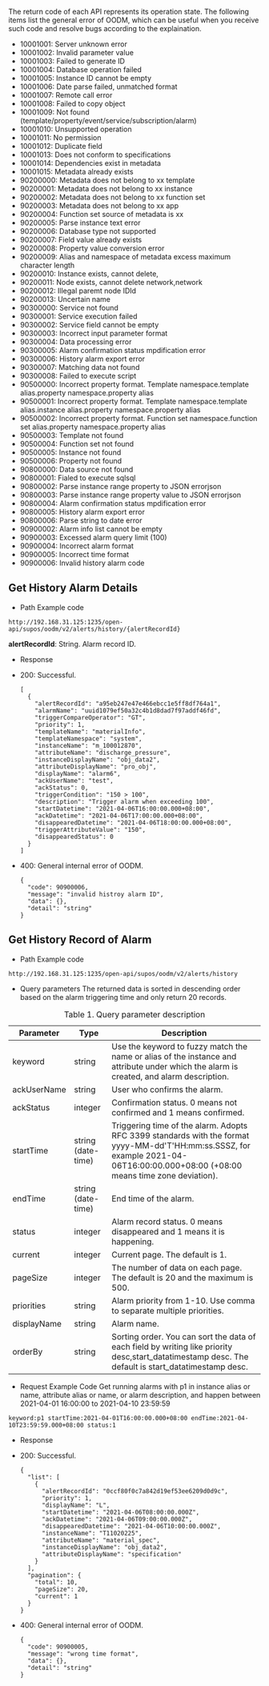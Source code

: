 The return code of each API represents its operation state. The following items list the general error of OODM, which can be useful when you receive such code and resolve bugs according to the explaination.
<ul>
<li>10001001: Server unknown error</li>
<li>10001002: Invalid parameter value</li>
<li>10001003: Failed to generate ID</li>
<li>10001004: Database operation failed</li>
<li>10001005: Instance ID cannot be empty</li>
<li>10001006: Date parse failed, unmatched format</li>
<li>10001007: Remote call error</li>
<li>10001008: Failed to copy object</li>
<li>10001009: Not found (template/property/event/service/subscription/alarm)</li>
<li>10001010: Unsupported operation</li>
<li>10001011: No permission</li>
<li>10001012: Duplicate field</li>
<li>10001013: Does not conform to specifications</li>
<li>10001014: Dependencies exist in metadata</li>
<li>10001015: Metadata already exists</li>
<li>90200000: Metadata does not belong to xx template</li>
<li>90200001: Metadata does not belong to xx instance</li>
<li>90200002: Metadata does not belong to xx function set</li>
<li>90200003: Metadata does not belong to xx app</li>
<li>90200004: Function set source of metadata is xx</li>
<li>90200005: Parse instance text error</li>
<li>90200006: Database type not supported</li>
<li>90200007: Field value already exists</li>
<li>90200008: Property value conversion error</li>
<li>90200009: Alias and namespace of metadata excess maximum character length</li>
<li>90200010: Instance exists, cannot delete,</li>
<li>90200011: Node exists, cannot delete network,network</li>
<li>90200012: Illegal paremt node IDId</li>
<li>90200013: Uncertain name</li>
<li>90300000: Service not found</li>
<li>90300001: Service execution failed</li>
<li>90300002: Service field cannot be empty</li>
<li>90300003: Incorrect input parameter format</li>
<li>90300004: Data processing error</li>
<li>90300005: Alarm confirmation status mpdification error</li>
<li>90300006: History alarm export error</li>
<li>90300007: Matching data not found</li>
<li>90300008: Failed to execute script</li>
<li>90500000: Incorrect property format. Template namespace.template alias.property namespace.property alias</li>
<li>90500001: Incorrect property format. Template namespace.template alias.instance alias.property namespace.property alias</li>
<li>90500002: Incorrect property format. Function set namespace.function set alias.property namespace.property alias</li>
<li>90500003: Template not found</li>
<li>90500004: Function set not found</li>
<li>90500005: Instance not found</li>
<li>90500006: Property not found</li>
<li>90800000: Data source not found</li>
<li>90800001: Fialed to execute sqlsql</li>
<li>90800002: Parse instance range property to JSON errorjson</li>
<li>90800003: Parse instance range property value to JSON errorjson</li>
<li>90800004: Alarm confirmation status mpdification error</li>
<li>90800005: History alarm export error</li>
<li>90800006: Parse string to date error</li>
<li>90900002: Alarm info list cannot be empty</li>
<li>90900003: Excessed alarm query limit (100)</li>
<li>90900004: Incorrect alarm format</li>
<li>90900005: Incorrect time format</li>
<li>90900006: Invalid history alarm code</li>
</ul>

## Get History Alarm Details

- Path Example code
```
http://192.168.31.125:1235/open-api/supos/oodm/v2/alerts/history/{alertRecordId}
```
**alertRecordId**: String. Alarm record ID.

- Response
<ul>
<li>200: Successful.

```
[
  {
    "alertRecordId": "a95eb247e47e466ebcc1e5ff8df764a1",
    "alarmName": "uuid1079ef50a32c4b1d8dad7f97addf46fd",
    "triggerCompareOperator": "GT",
    "priority": 1,
    "templateName": "materialInfo",
    "templateNamespace": "system",
    "instanceName": "m_100012870",
    "attributeName": "discharge_pressure",
    "instanceDisplayName": "obj_data2",
    "attributeDisplayName": "pro_obj",
    "displayName": "alarm6",
    "ackUserName": "test",
    "ackStatus": 0,
    "triggerCondition": "150 > 100",
    "description": "Trigger alarm when exceeding 100",
    "startDatetime": "2021-04-06T16:00:00.000+08:00",
    "ackDatetime": "2021-04-06T17:00:00.000+08:00",
    "disappearedDatetime": "2021-04-06T18:00:00.000+08:00",
    "triggerAttributeValue": "150",
    "disappearedStatus": 0
  }
]

```

</li>
<li>400: General internal error of OODM.

```
{
  "code": 90900006,
  "message": "invalid histroy alarm ID",
  "data": {},
  "detail": "string"
}
```

</li>
</ul>

## Get History Record of Alarm

- Path Example code
```
http://192.168.31.125:1235/open-api/supos/oodm/v2/alerts/history
```
- Query parameters
The returned data is sorted in descending order based on the alarm triggering time and only return 20 records.
<table>
<caption>Table 1. Query parameter description</caption>
                <colgroup>
                  <col style={{ width: "25%" }} />
                  <col style={{ width: "25%" }} />
                  <col style={{ width: "50%" }} />
                </colgroup>
                <thead>
                  <tr>
                    <th>Parameter</th>
                    <th>Type</th>
                    <th>Description</th>
                  </tr>
                </thead>
                <tbody>
                  <tr>
                    <td>keyword</td>
                    <td>string</td>
                    <td>Use the keyword to fuzzy match the name or alias of the instance and attribute under which the alarm is created, and alarm description.</td>
                    </tr>
                    <tr>
                    <td>ackUserName</td>
                    <td>string</td>
                    <td>User who confirms the alarm.</td>
                    </tr>
                    <tr>
                    <td>ackStatus</td>
                    <td>integer</td>
                    <td>Confirmation status. 0 means not confirmed and 1 means confirmed.</td>
                    </tr>
                    <tr>
                    <td>startTime</td>
                    <td>string (date-time)</td>
                    <td>Triggering time of the alarm. Adopts RFC 3399 standards with the format yyyy-MM-dd'T'HH:mm:ss.SSSZ, for example 2021-04-06T16:00:00.000+08:00 (+08:00 means time zone deviation).</td>
                    </tr>
                    <tr>
                    <td>endTime</td>
                    <td>string (date-time)</td>
                    <td>End time of the alarm.</td>
                    </tr>
                    <tr>
                    <td>status</td>
                    <td>integer</td>
                    <td>Alarm record status. 0 means disappeared and 1 means it is happening.</td>
                    </tr>
                    <tr>
                    <td>current</td>
                    <td>integer</td>
                    <td>Current page. The default is 1.</td>
                    </tr>
                    <tr>
                    <td>pageSize</td>
                    <td>integer</td>
                    <td>The number of data on each page. The default is 20 and the maximum is 500.</td>
                    </tr>
                    <tr>
                    <td>priorities</td>
                    <td>string</td>
                    <td>Alarm priority from 1-10. Use comma to separate multiple priorities.</td>
                    </tr>
                    <tr>
                    <td>displayName</td>
                    <td>string</td>
                    <td>Alarm name.</td>
                    </tr>
                    <tr>
                    <td>orderBy</td>
                    <td>string</td>
                    <td>Sorting order. You can sort the data of each field by writing like priority desc,start_datatimestamp desc. The default is start_datatimestamp desc.</td>
                    </tr>
                    </tbody>
                    </table>

- Request Example Code
Get running alarms with p1 in instance alias or name, attribute alias or name, or alarm description, and happen between 2021-04-01 16:00:00 to 2021-04-10 23:59:59
```
keyword:p1 startTime:2021-04-01T16:00:00.000+08:00 endTime:2021-04-10T23:59:59.000+08:00 status:1
```
- Response
<ul>
<li>200: Successful.

```
{
  "list": [
    {
      "alertRecordId": "0ccf80f0c7a842d19ef53ee6209d0d9c",
      "priority": 1,
      "displayName": "L",
      "startDatetime": "2021-04-06T08:00:00.000Z",
      "ackDatetime": "2021-04-06T09:00:00.000Z",
      "disappearedDatetime": "2021-04-06T10:00:00.000Z",
      "instanceName": "T11020225",
      "attributeName": "material_spec",
      "instanceDisplayName": "obj_data2",
      "attributeDisplayName": "specification"
    }
  ],
  "pagination": {
    "total": 10,
    "pageSize": 20,
    "current": 1
  }
}

```

</li>
<li>400: General internal error of OODM.

```
{
  "code": 90900005,
  "message": "wrong time format",
  "data": {},
  "detail": "string"
}
```

</li>
</ul>